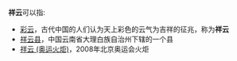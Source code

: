 '''祥云'''可以指:
*[[彩云|彩云]]，古代中国的人们认为天上彩色的云气为吉祥的征兆，称为'''祥云'''
*[[祥云县|祥云县]]，中国云南省大理白族自治州下辖的一个县 
*[[祥云_(奥运火炬)|祥云 (奥运火炬)]]，2008年北京奥运会火炬
{{消歧义|cat=二字中國相關消歧義}}